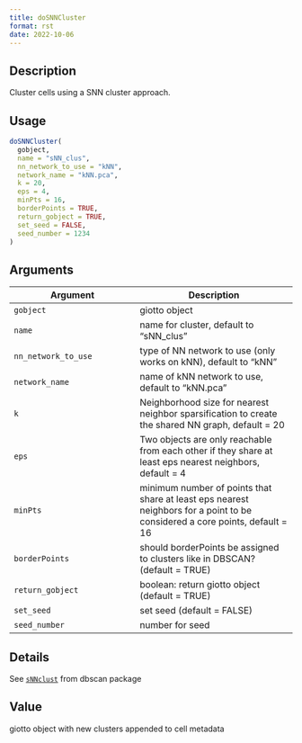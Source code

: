 ```yaml
--- 
title: doSNNCluster 
format: rst 
date: 2022-10-06 
--- 
```


## Description

Cluster cells using a SNN cluster approach.


## Usage

```r
doSNNCluster(
  gobject,
  name = "sNN_clus",
  nn_network_to_use = "kNN",
  network_name = "kNN.pca",
  k = 20,
  eps = 4,
  minPts = 16,
  borderPoints = TRUE,
  return_gobject = TRUE,
  set_seed = FALSE,
  seed_number = 1234
)
```


## Arguments

Argument      |Description
------------- |----------------
`gobject`     |     giotto object
`name`     |     name for cluster, default to "sNN_clus"
`nn_network_to_use`     |     type of NN network to use (only works on kNN), default to "kNN"
`network_name`     |     name of kNN network to use, default to "kNN.pca"
`k`     |     Neighborhood size for nearest neighbor sparsification to create the shared NN graph, default = 20
`eps`     |     Two objects are only reachable from each other if they share at least eps nearest neighbors, default = 4
`minPts`     |     minimum number of points that share at least eps nearest neighbors for a point to be considered a core points, default = 16
`borderPoints`     |     should borderPoints be assigned to clusters like in DBSCAN? (default = TRUE)
`return_gobject`     |     boolean: return giotto object (default = TRUE)
`set_seed`     |     set seed (default = FALSE)
`seed_number`     |     number for seed


## Details

See [`sNNclust`](#snnclust) from dbscan package


## Value

giotto object with new clusters appended to cell metadata


